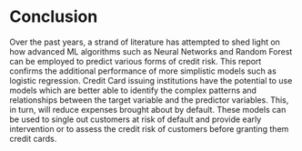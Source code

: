 \spacing{1.1}
# Conclusion

Over the past years, a strand of literature has attempted to shed light on how advanced ML algorithms such as Neural Networks and Random Forest can be employed to predict various forms of credit risk. This report confirms the additional performance of more simplistic models such as logistic regression. Credit Card issuing institutions have the potential to use models which are better able to identify the complex patterns and relationships between the target variable and the predictor variables. This, in turn, will reduce expenses brought about by default. These models can be used to single out customers at risk of default and provide early intervention or to assess the credit risk of customers before granting them credit cards.  


